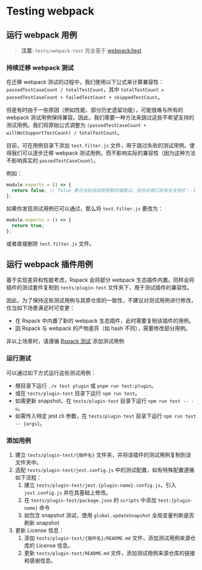 # Testing webpack

## 运行 webpack 用例

> **注意**: `tests/webpack-test` 完全基于 [webpack/test](https://github.com/webpack/webpack/tree/main/test)

### **持续迁移 webpack 测试**

在迁移 webpack 测试的过程中，我们使用以下公式来计算兼容性：`passedTestCaseCount / totalTestCount`，其中 `totalTestCount = passedTestCaseCount + failedTestCount + skippedTestCount`。

但是有时由于一些原因（例如性能、部分历史遗留功能），可能很难与所有的 webpack 测试用例保持兼容。因此，我们需要一种方法来跳过这些不希望支持的测试用例。我们将原始公式调整为 `(passedTestCaseCount + willNotSupportTestCount) / totalTestCount`。

目前，可在用例目录下添加 `test.filter.js` 文件，用于跳过失败的测试用例。使得我们可以逐步迁移 webpack 测试用例，而不影响实际的兼容性（因为这种方法不影响真实的 `passedTestCaseCount`）。

例如：

```javascript title="test.filter.js"
module.exports = () => {
  return false; // false 表示当前测试用例暂时被跳过，但也许我们将来会支持它；-1 表示我们不希望兼容这个测试用例，这与 `willNotSupportTest` 相关。
};
```

如果你发现测试用例已可以通过，那么将 `test.filter.js` 更改为：

```javascript title="test.filter.js"
module.exports = () => {
  return true;
};
```

或者直接删除 `test.filter.js` 文件。

## 运行 webpack 插件用例

基于实现差异和性能考虑，Rspack 会将部分 webpack 生态插件内置。同样会将插件的测试套件复制到 `tests/plugin-test` 文件夹下，用于测试插件的兼容性。

因此，为了保持这些测试用例与其原仓库的一致性，不建议对测试用例进行修改，仅当如下场景满足时可变更：

- 在 Rspack 中内置了新的 webpack 生态插件，此时需要复制该插件的用例。
- 因 Rspack 与 webpack 的产物差异（如 hash 不同），需要修改部分用例。

非以上场景时，请遵循 [Rspack 测试](./testing-rspack) 添加测试用例

### 运行测试

可以通过如下方式运行这些测试用例：

- 根目录下运行 `./x test plugin` 或 `pnpm run test:plugin`。
- 或在 `tests/plugin-test` 目录下运行 `npm run test`。
- 如需更新 snapshot，在 `tests/plugin-test` 目录下运行 `npm run test -- -u`。
- 如需传入特定 jest cli 参数，在 `tests/plugin-test` 目录下运行 `npm run test -- {args}`。

### 添加用例

1. 建立 `tests/plugin-test/{插件名}` 文件夹，并将该插件的测试用例复制到该文件夹中。
2. 适配 `tests/plugin-test/jest.config.js` 中的测试配置，如有特殊配置遵循如下流程：
   1. 建立 `tests/plugin-test/jest.{plugin-name}.config.js`，引入 `jest.config.js` 并在其基础上修改。
   2. 在 `tests/plugin-test/package.json` 的 `scripts` 中添加 `test:{plugin-name}` 命令
   3. 如包含 snapshot 测试，使用 `global.updateSnapshot` 全局变量判断是否刷新 snapshot
3. 更新 License 信息：
   1. 添加 `tests/plugin-test/{插件名}/README.md` 文件，添加测试用例来源仓库的 License 信息。
   2. 更新 `tests/plugin-test/README.md` 文件，添加测试用例来源仓库的链接和感谢信息。
